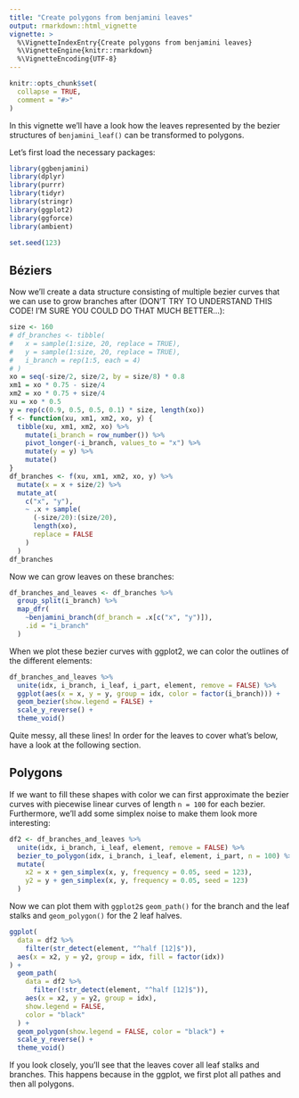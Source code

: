 ```yaml
---
title: "Create polygons from benjamini leaves"
output: rmarkdown::html_vignette
vignette: >
  %\VignetteIndexEntry{Create polygons from benjamini leaves}
  %\VignetteEngine{knitr::rmarkdown}
  %\VignetteEncoding{UTF-8}
---
```


```r
knitr::opts_chunk$set(
  collapse = TRUE,
  comment = "#>"
)
```

In this vignette we'll have a look how the leaves represented by the bezier 
structures of `benjamini_leaf()` can be transformed to polygons.

Let's first load the necessary packages:


```r
library(ggbenjamini)
library(dplyr)
library(purrr)
library(tidyr)
library(stringr)
library(ggplot2)
library(ggforce)
library(ambient)

set.seed(123)
```

## Béziers

Now we'll create a data structure consisting of multiple bezier curves that we can use to grow branches after (DON'T TRY TO UNDERSTAND THIS CODE! I'M SURE YOU COULD DO THAT MUCH BETTER...):

```r
size <- 160
# df_branches <- tibble(
#   x = sample(1:size, 20, replace = TRUE), 
#   y = sample(1:size, 20, replace = TRUE), 
#   i_branch = rep(1:5, each = 4)
# )
xo = seq(-size/2, size/2, by = size/8) * 0.8
xm1 = xo * 0.75 - size/4
xm2 = xo * 0.75 + size/4
xu = xo * 0.5
y = rep(c(0.9, 0.5, 0.5, 0.1) * size, length(xo))
f <- function(xu, xm1, xm2, xo, y) {
  tibble(xu, xm1, xm2, xo) %>% 
    mutate(i_branch = row_number()) %>% 
    pivot_longer(-i_branch, values_to = "x") %>% 
    mutate(y = y) %>% 
    mutate()
}
df_branches <- f(xu, xm1, xm2, xo, y) %>% 
  mutate(x = x + size/2) %>% 
  mutate_at(
    c("x", "y"), 
    ~ .x + sample(
      (-size/20):(size/20), 
      length(xo), 
      replace = FALSE
    )
  )
df_branches
```

Now we can grow leaves on these branches:

```r
df_branches_and_leaves <- df_branches %>% 
  group_split(i_branch) %>% 
  map_dfr(
    ~benjamini_branch(df_branch = .x[c("x", "y")]),
    .id = "i_branch"
  )
```

When we plot these bezier curves with ggplot2, we can color the outlines of the
different elements:

```r
df_branches_and_leaves %>%
  unite(idx, i_branch, i_leaf, i_part, element, remove = FALSE) %>% 
  ggplot(aes(x = x, y = y, group = idx, color = factor(i_branch))) + 
  geom_bezier(show.legend = FALSE) +
  scale_y_reverse() +
  theme_void()
```

Quite messy, all these lines! In order for the leaves to cover what's below,
have a look at the following section.

## Polygons

If we want to fill these shapes with color we can first approximate the bezier curves with piecewise linear curves of length `n = 100` for each bezier. Furthermore, we'll add some simplex noise to make them look more interesting:
```r
df2 <- df_branches_and_leaves %>%
  unite(idx, i_branch, i_leaf, element, remove = FALSE) %>%
  bezier_to_polygon(idx, i_branch, i_leaf, element, i_part, n = 100) %>% 
  mutate(
    x2 = x + gen_simplex(x, y, frequency = 0.05, seed = 123),
    y2 = y + gen_simplex(x, y, frequency = 0.05, seed = 123)
  )
```

Now we can plot them with `ggplot2`s `geom_path()` for the branch and the leaf stalks and `geom_polygon()` for the 2 leaf halves.


```r
ggplot(
  data = df2 %>% 
    filter(str_detect(element, "^half [12]$")),
  aes(x = x2, y = y2, group = idx, fill = factor(idx))
) + 
  geom_path(
    data = df2 %>% 
      filter(!str_detect(element, "^half [12]$")), 
    aes(x = x2, y = y2, group = idx), 
    show.legend = FALSE, 
    color = "black"
  ) +
  geom_polygon(show.legend = FALSE, color = "black") +
  scale_y_reverse() +
  theme_void() 
```

If you look closely, you'll see that the leaves cover all leaf stalks and branches. This happens because in the ggplot, we first plot all pathes and then all polygons.
